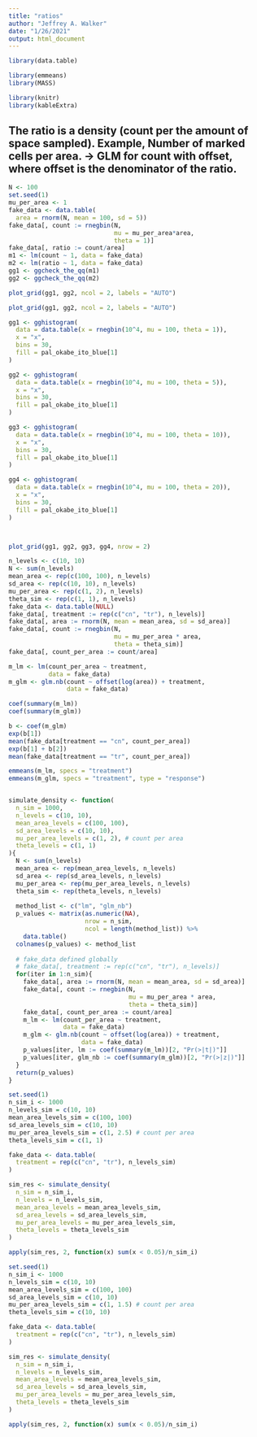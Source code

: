 ```yaml
---
title: "ratios"
author: "Jeffrey A. Walker"
date: "1/26/2021"
output: html_document
---
```


```r
library(data.table)

library(emmeans)
library(MASS)

library(knitr)
library(kableExtra)

```

## The ratio is a density (count per the amount of space sampled). Example, Number of marked cells per area. -> GLM for count with offset, where offset is the denominator of the ratio.

```r
N <- 100
set.seed(1)
mu_per_area <- 1
fake_data <- data.table(
  area = rnorm(N, mean = 100, sd = 5))
fake_data[, count := rnegbin(N,
                             mu = mu_per_area*area,
                             theta = 1)]
fake_data[, ratio := count/area]
m1 <- lm(count ~ 1, data = fake_data)
m2 <- lm(ratio ~ 1, data = fake_data)
gg1 <- ggcheck_the_qq(m1)
gg2 <- ggcheck_the_qq(m2)

plot_grid(gg1, gg2, ncol = 2, labels = "AUTO")

plot_grid(gg1, gg2, ncol = 2, labels = "AUTO")

```

```r
gg1 <- gghistogram(
  data = data.table(x = rnegbin(10^4, mu = 100, theta = 1)),
  x = "x",
  bins = 30,
  fill = pal_okabe_ito_blue[1]
)

gg2 <- gghistogram(
  data = data.table(x = rnegbin(10^4, mu = 100, theta = 5)),
  x = "x",
  bins = 30,
  fill = pal_okabe_ito_blue[1]
)

gg3 <- gghistogram(
  data = data.table(x = rnegbin(10^4, mu = 100, theta = 10)),
  x = "x",
  bins = 30,
  fill = pal_okabe_ito_blue[1]
)

gg4 <- gghistogram(
  data = data.table(x = rnegbin(10^4, mu = 100, theta = 20)),
  x = "x",
  bins = 30,
  fill = pal_okabe_ito_blue[1]
)



plot_grid(gg1, gg2, gg3, gg4, nrow = 2)
```
```r
n_levels <- c(10, 10)
N <- sum(n_levels)
mean_area <- rep(c(100, 100), n_levels)
sd_area <- rep(c(10, 10), n_levels)
mu_per_area <- rep(c(1, 2), n_levels)
theta_sim <- rep(c(1, 1), n_levels)
fake_data <- data.table(NULL)
fake_data[, treatment := rep(c("cn", "tr"), n_levels)]
fake_data[, area := rnorm(N, mean = mean_area, sd = sd_area)]
fake_data[, count := rnegbin(N,
                             mu = mu_per_area * area,
                             theta = theta_sim)]
fake_data[, count_per_area := count/area]
```


```r
m_lm <- lm(count_per_area ~ treatment,
           data = fake_data)
m_glm <- glm.nb(count ~ offset(log(area)) + treatment,
                data = fake_data)
```


```r
coef(summary(m_lm))
coef(summary(m_glm))
```
```r
b <- coef(m_glm)
exp(b[1])
mean(fake_data[treatment == "cn", count_per_area])
exp(b[1] + b[2])
mean(fake_data[treatment == "tr", count_per_area])
```


```r
emmeans(m_lm, specs = "treatment")
emmeans(m_glm, specs = "treatment", type = "response")
```


```r
```

```r
simulate_density <- function(
  n_sim = 1000,
  n_levels = c(10, 10),
  mean_area_levels = c(100, 100),
  sd_area_levels = c(10, 10),
  mu_per_area_levels = c(1, 2), # count per area
  theta_levels = c(1, 1)
){
  N <- sum(n_levels)
  mean_area <- rep(mean_area_levels, n_levels)
  sd_area <- rep(sd_area_levels, n_levels)
  mu_per_area <- rep(mu_per_area_levels, n_levels)
  theta_sim <- rep(theta_levels, n_levels)
  
  method_list <- c("lm", "glm_nb")
  p_values <- matrix(as.numeric(NA),
                     nrow = n_sim,
                     ncol = length(method_list)) %>%
    data.table()
  colnames(p_values) <- method_list
  
  # fake_data defined globally
  # fake_data[, treatment := rep(c("cn", "tr"), n_levels)]
  for(iter in 1:n_sim){
    fake_data[, area := rnorm(N, mean = mean_area, sd = sd_area)]
    fake_data[, count := rnegbin(N,
                                 mu = mu_per_area * area,
                                 theta = theta_sim)]
    fake_data[, count_per_area := count/area]
    m_lm <- lm(count_per_area ~ treatment,
               data = fake_data)
    m_glm <- glm.nb(count ~ offset(log(area)) + treatment,
                    data = fake_data)
    p_values[iter, lm := coef(summary(m_lm))[2, "Pr(>|t|)"]]
    p_values[iter, glm_nb := coef(summary(m_glm))[2, "Pr(>|z|)"]]
  }
  return(p_values)
}
```


```r
set.seed(1)
n_sim_i <- 1000
n_levels_sim = c(10, 10)
mean_area_levels_sim = c(100, 100)
sd_area_levels_sim = c(10, 10)
mu_per_area_levels_sim = c(1, 2.5) # count per area
theta_levels_sim = c(1, 1)

fake_data <- data.table(
  treatment = rep(c("cn", "tr"), n_levels_sim)
)

sim_res <- simulate_density(
  n_sim = n_sim_i,
  n_levels = n_levels_sim,
  mean_area_levels = mean_area_levels_sim,
  sd_area_levels = sd_area_levels_sim,
  mu_per_area_levels = mu_per_area_levels_sim,
  theta_levels = theta_levels_sim
)

apply(sim_res, 2, function(x) sum(x < 0.05)/n_sim_i)

```
```r
set.seed(1)
n_sim_i <- 1000
n_levels_sim = c(10, 10)
mean_area_levels_sim = c(100, 100)
sd_area_levels_sim = c(10, 10)
mu_per_area_levels_sim = c(1, 1.5) # count per area
theta_levels_sim = c(10, 10)

fake_data <- data.table(
  treatment = rep(c("cn", "tr"), n_levels_sim)
)

sim_res <- simulate_density(
  n_sim = n_sim_i,
  n_levels = n_levels_sim,
  mean_area_levels = mean_area_levels_sim,
  sd_area_levels = sd_area_levels_sim,
  mu_per_area_levels = mu_per_area_levels_sim,
  theta_levels = theta_levels_sim
)

apply(sim_res, 2, function(x) sum(x < 0.05)/n_sim_i)
```


